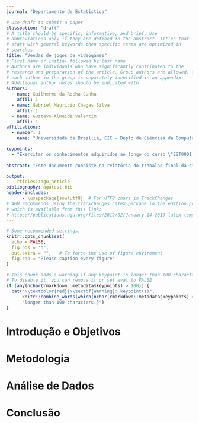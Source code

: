 ---
journal: "Departamento de Estatística"

# Use draft to submit a paper
classoption: "draft"
# A title should be specific, informative, and brief. Use
# abbreviations only if they are defined in the abstract. Titles that
# start with general keywords then specific terms are optimized in
# searches
title: "Vendas de jogos de videogames"
# First name or initial followed by last name
# Authors are individuals who have significantly contributed to the
# research and preparation of the article. Group authors are allowed, if
# each author in the group is separately identified in an appendix.
# Additional author notes should be indicated with
authors:
  - name: Guilherme da Rocha Cunha
    affil: 1
  - name: Gabriel Maurício Chagas Silva
    affil: 1
  - name: Gustavo Almeida Valentim
    affil: 1
affiliations:
  - number: 1
    name: "Universidade de Brasília, CIC - Depto de Ciências da Computação"

keypoints:  
  - "Exercitar os conhecimentos adquiridos ao longo do curso \"EST0001 - COMPUTAÇÃO EM ESTATÍSTICA 1\"."
  
abstract: "Este documento consiste no relatório do trabalho final da disciplina \"EST0001 - COMPUTAÇÃO EM ESTATÍSTICA 1\". Nele se encontra o desenvolvimento da análise do conjunto de dados escolhido pelo grupo utilizando as ferramentas provenientes do R Markdown e das bibliotecas ggplot, tidyverse e dentre outras."

output: 
    rticles::agu_article
bibliography: agutest.bib
header-includes: 
      - \usepackage{soulutf8}  # For UTF8 chars in TrackChanges
# AGU recommends using the trackchanges LaTeX package in the edition process
# which is available from this link:
# https://publications.agu.org/files/2019/02/January-14-2019-latex-templates.zip
---

```{r echo=FALSE}
# Some recommended settings. 
knitr::opts_chunk$set(
  echo = FALSE,
  fig.pos = 'h',
  out.extra = "",   # To force the use of figure enviroment
  fig.cap = "Please caption every figure"
)
```

```{r keypoints_check, echo=FALSE, results='asis', eval = TRUE}
# This chunk adds a warning if any keypoint is longer than 100 characters. 
# To disable it, you can remove it or set eval to FALSE.
if (any(nchar(rmarkdown::metadata$keypoints) > 100)) {
  cat("\\textcolor{red}{\\textbf{Warning}: keypoint(s)", 
      knitr::combine_words(which(nchar(rmarkdown::metadata$keypoints) > 100)), 
      "longer than 100 characters.}")
}
```

# Introdução e Objetivos
<!---texto--->

# Metodologia
<!---texto--->


# Análise de Dados
<!---texto--->


# Conclusão
<!---texto--->

